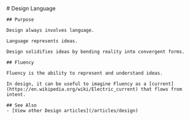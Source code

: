 
<MainHeader/>
<main>
  <article>
    # Design Language

    ## Purpose

    Design always involves language.

    Language represents ideas.

    Design solidifies ideas by bending reality into convergent forms.

    ## Fluency

    Fluency is the ability to represent and understand ideas.

    In design, it can be useful to imagine Fluency as a [current](https://en.wikipedia.org/wiki/Electric_current) that flows from intent.

    ## See Also
    - [View other Design articles](/articles/design)

  </article>
</main>